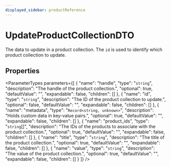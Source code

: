 ```yaml
---
displayed_sidebar: productReference
---
```



# UpdateProductCollectionDTO

The data to update in a product collection. The `id` is used to identify which product collection to update.

## Properties

<ParameterTypes parameters={[
  {
    "name": "handle",
    "type": "`string`",
    "description": "The handle of the product collection.",
    "optional": true,
    "defaultValue": "",
    "expandable": false,
    "children": []
  },
  {
    "name": "id",
    "type": "`string`",
    "description": "The ID of the product collection to update.",
    "optional": false,
    "defaultValue": "",
    "expandable": false,
    "children": []
  },
  {
    "name": "metadata",
    "type": "`Record<string, unknown>`",
    "description": "Holds custom data in key-value pairs.",
    "optional": true,
    "defaultValue": "",
    "expandable": false,
    "children": []
  },
  {
    "name": "product_ids",
    "type": "`string`[]",
    "description": "The IDs of the products to associate with the product collection.",
    "optional": true,
    "defaultValue": "",
    "expandable": false,
    "children": []
  },
  {
    "name": "title",
    "type": "`string`",
    "description": "The title of the product collection.",
    "optional": true,
    "defaultValue": "",
    "expandable": false,
    "children": []
  },
  {
    "name": "value",
    "type": "`string`",
    "description": "The value of the product collection.",
    "optional": true,
    "defaultValue": "",
    "expandable": false,
    "children": []
  }
]} />
